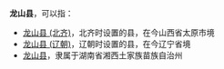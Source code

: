 '''龙山县'''，可以指：
*[[龙山县_(北齐)|龙山县 (北齐)]]，北齐时设置的县，在今山西省太原市境
*[[龙山县_(辽朝)|龙山县 (辽朝)]]，辽朝时设置的县，在今辽宁省境
*[[龙山县|龙山县]]，隶属于湖南省湘西土家族苗族自治州

{{Disambig|L|Cat=三字中国县名消歧义}}
